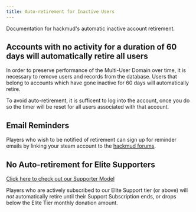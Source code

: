 ```yaml
---
title: Auto-retirement for Inactive Users
---
```


Documentation for hackmud's automatic inactive account retirement.

## Accounts with no activity for a duration of 60 days will automatically retire all users

In order to preserve performance of the Multi-User Domain over time, it is necessary to remove users and records from the database. Users that belong to accounts which have gone inactive for 60 days will automatically retire.

To avoid auto-retirement, it is sufficent to log into the account, once you do so the timer will be reset for all users associated with that account.

## Email Reminders

Players who wish to be notified of retirement can sign up for reminder emails by linking your steam account to the [hackmud forums](https://hackmud.com/forums).

## No Auto-retirement for Elite Supporters

[Click here to check out our Supporter Model](https://givebutter.com/QncoAxxT2tdWf3UfJ2x95z25n1HNizxI)

Players who are actively subscribed to our Elite Support tier (or above) will _not_ automatically retire until their Support Subscription ends, or drops below the Elite Tier monthly donation amount.

